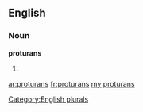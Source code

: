 ==English==

===Noun===
'''proturans'''

# {{plural of|[[proturan]]}}

[[Category:English plurals]]

[[ar:proturans]]
[[fr:proturans]]
[[my:proturans]]